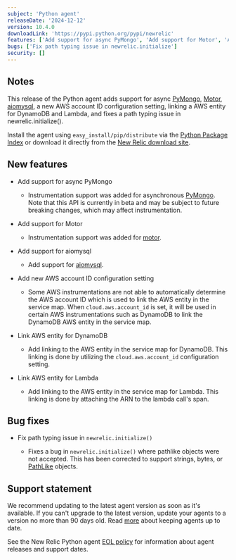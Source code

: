 ```yaml
---
subject: 'Python agent'
releaseDate: '2024-12-12'
version: 10.4.0
downloadLink: 'https://pypi.python.org/pypi/newrelic'
features: ['Add support for async PyMongo', 'Add support for Motor', 'Add support for aiomysql', 'Add AWS account ID configuration setting', 'Link AWS entity for DynamoDB', 'Add AWS entity for Lambda']
bugs: ['Fix path typing issue in newrelic.initialize']
security: []
---
```


## Notes

This release of the Python agent adds support for async [PyMongo](https://pypi.org/project/pymongo/), [Motor](https://pypi.org/project/motor/), [aiomysql](https://pypi.org/project/aiomysql/), a new AWS account ID configuration setting, linking a AWS entity for DynamoDB and Lambda, and fixes a path typing issue in newrelic.initialize().

Install the agent using `easy_install/pip/distribute` via the [Python Package Index](https://pypi.python.org/pypi/newrelic) or download it directly from the [New Relic download site](https://download.newrelic.com/python_agent/release).

## New features

* Add support for async PyMongo

  * Instrumentation support was added for asynchronous [PyMongo](https://pypi.org/project/pymongo/). Note that this API is currently in beta and may be subject to future breaking changes, which may affect instrumentation.

* Add support for Motor

  * Instrumentation support was added for [motor](https://pypi.org/project/motor/).

* Add support for aiomysql

  * Add support for [aiomysql](https://pypi.org/project/aiomysql/).

* Add new AWS account ID configuration setting

  * Some AWS instrumentations are not able to automatically determine the AWS account ID which is used to link the AWS entity in the service map. When `cloud.aws.account_id` is set, it will be used in certain AWS instrumentations such as DynamoDB to link the DynamoDB AWS entity in the service map. 
  
* Link AWS entity for DynamoDB

  * Add linking to the AWS entity in the service map for DynamoDB. This linking is done by utilizing the `cloud.aws.account_id` configuration setting.
  
* Link AWS entity for Lambda

  * Add linking to the AWS entity in the service map for Lambda. This linking is done by attaching the ARN to the lambda call's span.

## Bug fixes

* Fix path typing issue in `newrelic.initialize()`

  * Fixes a bug in `newrelic.initialize()` where pathlike objects were not accepted. This has been corrected to support strings, bytes, or [PathLike](https://docs.python.org/3/library/os.html#os.PathLike) objects.

## Support statement

We recommend updating to the latest agent version as soon as it's available. If you can't upgrade to the latest version, update your agents to a version no more than 90 days old. Read [more](/docs/new-relic-solutions/new-relic-one/install-configure/update-new-relic-agent/) about keeping agents up to date.

See the New Relic Python agent [EOL policy](/docs/apm/agents/python-agent/getting-started/python-agent-eol-policy/) for information about agent releases and support dates.
